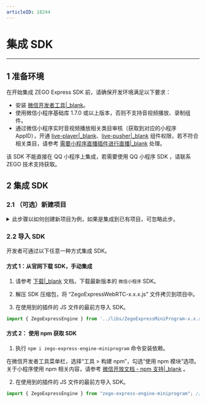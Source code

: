 ```yaml
---
articleID: 18244
---
```

# 集成 SDK

---

## 1 准备环境

在开始集成 ZEGO Express SDK 前，请确保开发环境满足以下要求：


- 安装 [微信开发者工具\|_blank](https://developers.weixin.qq.com/miniprogram/dev/devtools/stable.html)。
- 使用微信小程序基础库 1.7.0 或以上版本，否则不支持音视频播放、录制组件。 
- 通过微信小程序实时音视频播放相关类目审核（获取到对应的小程序 AppID），开通 [live-player\|_blank](https://developers.weixin.qq.com/miniprogram/dev/component/live-player.html)、[live-pusher\|_blank](https://developers.weixin.qq.com/miniprogram/dev/component/live-pusher.html) 组件权限，若不符合相关类目，请参考 [需要小程序直播插件进行直播\|_blank](12636#2) 处理。

<div class="mk-warning">


该 SDK 不能直接在 QQ 小程序上集成，若需要使用 QQ 小程序 SDK ，请联系 ZEGO 技术支持获取。
</div>


## 2 集成 SDK

### 2.1 （可选）新建项目

<details class="zg-primary">
    <summary>此步骤以如何创建新项目为例，如果是集成到已有项目，可忽略此步。</summary>  

请参考 [微信开放文档 - 开始\|_blank](https://developers.weixin.qq.com/miniprogram/dev/framework/quickstart/getstart.html) 创建一个微信小程序。
</details> 



### 2.2 导入 SDK

开发者可通过以下任意一种方式集成 SDK。

#### 方式 1：从官网下载 SDK，手动集成 

1. 请参考 [下载\|_blank](#3208) 文档，下载最新版本的 `微信小程序` SDK。

2. 解压 SDK 压缩包，将 “ZegoExpressWebRTC-x.x.x.js” 文件拷贝到项目中。

3. 在使用到的插件的 JS 文件的最前方导入 SDK。

```javascript
import { ZegoExpressEngine } from '../libs/ZegoExpressMiniProgram-x.x.x';
``` 



#### 方式 2： 使用 npm 获取 SDK

1. 执行 `npm i zego-express-engine-miniprogram` 命令安装依赖。

<div class="mk-hint">


在微信开发者工具菜单栏，选择“工具 > 构建 npm”，勾选“使用 npm 模块”选项。关于小程序使用 npm 相关内容，请参考 [微信开放文档 - npm 支持\|_blank](https://developers.weixin.qq.com/miniprogram/dev/devtools/npm.html) 。
</div>


2. 在使用到的插件的 JS 文件的最前方导入 SDK。

```javascript
import { ZegoExpressEngine } from "zego-express-engine-miniprogram"; // 以 npm 的方式引用
```
